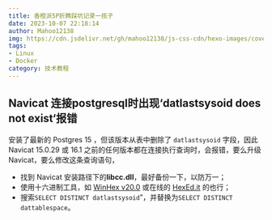 ```yaml
---
title: 香橙派5P折腾踩坑记录一揽子
date: 2023-10-07 22:18:14
author: Mahoo12138
img: https://cdn.jsdelivr.net/gh/mahoo12138/js-css-cdn/hexo-images/cover/phone.png
tags: 
- Linux
- Docker
category: 技术教程
---
```


## Navicat 连接postgresql时出现‘datlastsysoid does not exist‘报错

安装了最新的 Postgres 15 ，但该版本从表中删除了 `datlastsysoid` 字段，因此 Navicat 15.0.29 或 16.1 之前的任何版本都在连接执行查询时，会报错，要么升级 Navicat，要么修改这条查询语句，

+  找到 Navicat 安装路径下的**libcc.dll**，最好备份一下，以防万一；
+ 使用十六进制工具，如 [WinHex v20.0](https://www.52pojie.cn/thread-1252078-1-1.html) 或在线的 [HexEd.it](https://hexed.it/) 的也行；
+ 搜索`SELECT DISTINCT datlastsysoid`”，并替换为`SELECT DISTINCT dattablespace`。

